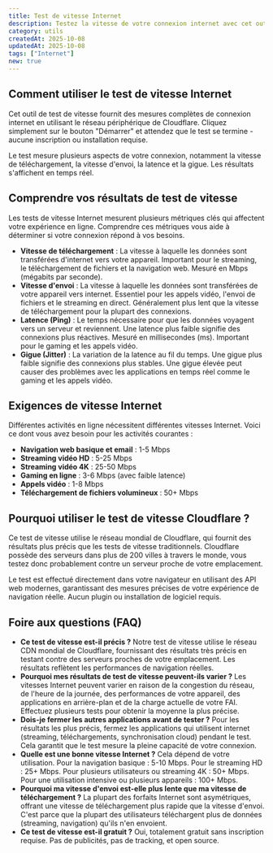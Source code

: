 ```yaml
---
title: Test de vitesse Internet
description: Testez la vitesse de votre connexion internet avec cet outil de test de vitesse gratuit et précis. Mesurez instantanément vos vitesses de téléchargement et d'envoi, votre latence et la qualité de votre connexion. Propulsé par le réseau mondial de Cloudflare pour des résultats fiables.
category: utils
createdAt: 2025-10-08
updatedAt: 2025-10-08
tags: ["Internet"]
new: true
---
```


<div className="screen-line-before w-full border-edge border-b" />

<InternetSpeedTestComponent />

<div className="screen-line-before w-full border-edge border-b" />

## Comment utiliser le test de vitesse Internet

Cet outil de test de vitesse fournit des mesures complètes de connexion internet en utilisant
le réseau périphérique de Cloudflare.
Cliquez simplement sur le bouton "Démarrer" et attendez que le test se termine - aucune inscription ou installation requise.

Le test mesure plusieurs aspects de votre connexion, notamment la vitesse de téléchargement, la vitesse d'envoi,
la latence et la gigue. Les résultats s'affichent en temps réel.

## Comprendre vos résultats de test de vitesse

Les tests de vitesse Internet mesurent plusieurs métriques clés qui affectent votre expérience en ligne.
Comprendre ces métriques vous aide à déterminer si votre connexion répond à vos besoins.

- **Vitesse de téléchargement** : La vitesse à laquelle les données sont transférées d'internet vers votre appareil. Important pour le streaming, le téléchargement de fichiers et la navigation web. Mesuré en Mbps (mégabits par seconde).
- **Vitesse d'envoi** : La vitesse à laquelle les données sont transférées de votre appareil vers internet. Essentiel pour les appels vidéo, l'envoi de fichiers et le streaming en direct. Généralement plus lent que la vitesse de téléchargement pour la plupart des connexions.
- **Latence (Ping)** : Le temps nécessaire pour que les données voyagent vers un serveur et reviennent. Une latence plus faible signifie des connexions plus réactives. Mesuré en millisecondes (ms). Important pour le gaming et les appels vidéo.
- **Gigue (Jitter)** : La variation de la latence au fil du temps. Une gigue plus faible signifie des connexions plus stables. Une gigue élevée peut causer des problèmes avec les applications en temps réel comme le gaming et les appels vidéo.

## Exigences de vitesse Internet

Différentes activités en ligne nécessitent différentes vitesses Internet.
Voici ce dont vous avez besoin pour les activités courantes :

- **Navigation web basique et email** : 1-5 Mbps
- **Streaming vidéo HD** : 5-25 Mbps
- **Streaming vidéo 4K** : 25-50 Mbps
- **Gaming en ligne** : 3-6 Mbps (avec faible latence)
- **Appels vidéo** : 1-8 Mbps
- **Téléchargement de fichiers volumineux** : 50+ Mbps

## Pourquoi utiliser le test de vitesse Cloudflare ?

Ce test de vitesse utilise le réseau mondial de Cloudflare, qui fournit des résultats plus précis
que les tests de vitesse traditionnels. Cloudflare possède des serveurs dans plus de 200 villes à travers le monde,
vous testez donc probablement contre un serveur proche de votre emplacement.

Le test est effectué directement dans votre navigateur en utilisant des API web modernes,
garantissant des mesures précises de votre expérience de navigation réelle.
Aucun plugin ou installation de logiciel requis.

## Foire aux questions (FAQ)

- **Ce test de vitesse est-il précis ?** Notre test de vitesse utilise le réseau CDN mondial de Cloudflare, fournissant des résultats très précis en testant contre des serveurs proches de votre emplacement. Les résultats reflètent les performances de navigation réelles.
- **Pourquoi mes résultats de test de vitesse peuvent-ils varier ?** Les vitesses Internet peuvent varier en raison de la congestion du réseau, de l'heure de la journée, des performances de votre appareil, des applications en arrière-plan et de la charge actuelle de votre FAI. Effectuez plusieurs tests pour obtenir la moyenne la plus précise.
- **Dois-je fermer les autres applications avant de tester ?** Pour les résultats les plus précis, fermez les applications qui utilisent internet (streaming, téléchargements, synchronisation cloud) pendant le test. Cela garantit que le test mesure la pleine capacité de votre connexion.
- **Quelle est une bonne vitesse Internet ?** Cela dépend de votre utilisation. Pour la navigation basique : 5-10 Mbps. Pour le streaming HD : 25+ Mbps. Pour plusieurs utilisateurs ou streaming 4K : 50+ Mbps. Pour une utilisation intensive ou plusieurs appareils : 100+ Mbps.
- **Pourquoi ma vitesse d'envoi est-elle plus lente que ma vitesse de téléchargement ?** La plupart des forfaits Internet sont asymétriques, offrant une vitesse de téléchargement plus rapide que la vitesse d'envoi. C'est parce que la plupart des utilisateurs téléchargent plus de données (streaming, navigation) qu'ils n'en envoient.
- **Ce test de vitesse est-il gratuit ?** Oui, totalement gratuit sans inscription requise. Pas de publicités, pas de tracking, et open source.

<div className="h-6" />

